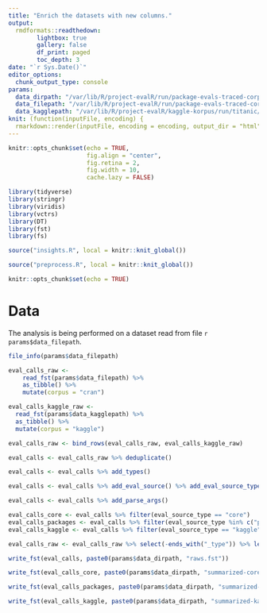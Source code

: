 ```yaml
---
title: "Enrich the datasets with new columns."
output:
  rmdformats::readthedown:
        lightbox: true
        gallery: false
        df_print: paged
        toc_depth: 3
date: "`r Sys.Date()`"
editor_options: 
  chunk_output_type: console
params:
  data_dirpath: "/var/lib/R/project-evalR/run/package-evals-traced-corpus.5/"
  data_filepath: "/var/lib/R/project-evalR/run/package-evals-traced-corpus.5/calls.fst"
  data_kagglepath: "/var/lib/R/project-evalR/kaggle-korpus/run/titanic/calls.fst"
knit: (function(inputFile, encoding) {
  rmarkdown::render(inputFile, encoding = encoding, output_dir = "html") })
---
```


```r
knitr::opts_chunk$set(echo = TRUE,
                      fig.align = "center",
                      fig.retina = 2,
                      fig.width = 10,
                      cache.lazy = FALSE)

library(tidyverse)
library(stringr)
library(viridis)
library(vctrs)
library(DT)
library(fst)
library(fs)

source("insights.R", local = knitr::knit_global())

source("preprocess.R", local = knitr::knit_global())
```


```r
knitr::opts_chunk$set(echo = TRUE)
```


# Data

The analysis is being performed on a dataset read from file `r params$data_filepath`.

```r
file_info(params$data_filepath)
```


```r
eval_calls_raw <-
    read_fst(params$data_filepath) %>%
    as_tibble() %>%
    mutate(corpus = "cran")

eval_calls_kaggle_raw <- 
  read_fst(params$data_kagglepath) %>%
  as_tibble() %>% 
  mutate(corpus = "kaggle")

eval_calls_raw <- bind_rows(eval_calls_raw, eval_calls_kaggle_raw)
```

```r
eval_calls <- eval_calls_raw %>% deduplicate()
```

```r
eval_calls <- eval_calls %>% add_types()
```

```r
eval_calls <- eval_calls %>% add_eval_source() %>% add_eval_source_type()
```



```r
eval_calls <- eval_calls %>% add_parse_args()
```


```r
eval_calls_core <- eval_calls %>% filter(eval_source_type == "core")
eval_calls_packages <- eval_calls %>% filter(eval_source_type %in% c("package", "<undefined>") )
eval_calls_kaggle <- eval_calls %>% filter(eval_source_type == "kaggle")
```


```r
eval_calls_raw <- eval_calls_raw %>% select(-ends_with("_type")) %>% left_join(eval_calls)
```


```r
write_fst(eval_calls, paste0(params$data_dirpath, "raws.fst"))

write_fst(eval_calls_core, paste0(params$data_dirpath, "summarized-core.fst"))

write_fst(eval_calls_packages, paste0(params$data_dirpath, "summarized-packages.fst"))

write_fst(eval_calls_kaggle, paste0(params$data_dirpath, "summarized-kaggle.fst"))
```


